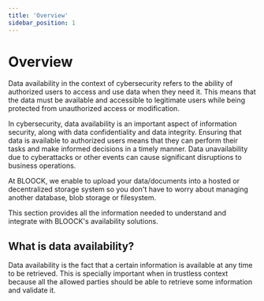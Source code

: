 ```yaml
---
title: 'Overview'
sidebar_position: 1
---
```


# Overview

Data availability in the context of cybersecurity refers to the ability of authorized users to access and use data when they need it. This means that the data must be available and accessible to legitimate users while being protected from unauthorized access or modification.

In cybersecurity, data availability is an important aspect of information security, along with data confidentiality and data integrity. Ensuring that data is available to authorized users means that they can perform their tasks and make informed decisions in a timely manner. Data unavailability due to cyberattacks or other events can cause significant disruptions to business operations.

At BLOOCK, we enable to upload your data/documents into a hosted or decentralized storage system so you don't have to worry about managing another database, blob storage or filesystem.

This section provides all the information needed to understand and integrate with BLOOCK's availability solutions.

## What is data availability?

Data availability is the fact that a certain information is available at any time to be retrieved. This is specially important when in trustless context because all the allowed parties should be able to retrieve some information and validate it.

